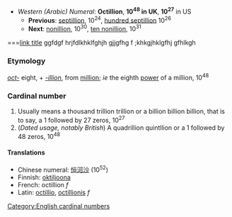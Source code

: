 *''Western (Arabic) Numeral'': '''Octillion''', '''10<sup>48</sup> in UK''', '''10<sup>27</sup>''' in US
**'''Previous''': [[septillion]], 10<sup>24</sup>, [[hundred septillion]] 10<sup>26</sup>
**'''Next''': [[nonillion]], 10<sup>30</sup>, [[ten nonillion]], 10<sup>31</sup>

===[http://www.example.com link title]
ggfdgf hrjfdlkhklfghjh gjjgfhg f ;khkgjhklgfhj gfhlkgh

===Etymology===
''[[oct-]]'' eight, + ''[[-illion]]'', from [[million]]; ''ie'' the eighth [[power]] of a million, 10<sup>48</sup>

===Cardinal number===
#Usually means a thousand trillion trillion or a billion billion billion, that is to say, a 1 followed by 27 zeros, 10<sup>27</sup>
#(''Dated usage, notably British'') A quadrillion quintllion or a 1 followed by 48 zeros, 10<sup>48</sup>

====Translations====
*Chinese numeral: [[恒河沙]] (10<sup>52</sup>)
*Finnish: [[oktiljoona]]
*French: octillion ''f''
*Latin: [[octillio]], [[octillionis]] ''f''

[[Category:English cardinal numbers]]